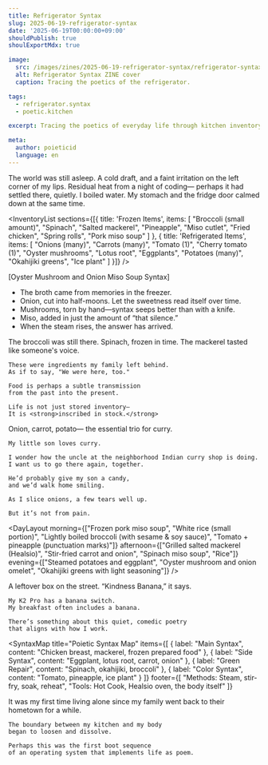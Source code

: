 ```yaml
---
title: Refrigerator Syntax
slug: 2025-06-19-refrigerator-syntax
date: '2025-06-19T00:00:00+09:00'
shouldPublish: true
shoulExportMdx: true

image:
  src: /images/zines/2025-06-19-refrigerator-syntax/refrigerator-syntax-cover.jpg
  alt: Refrigerator Syntax ZINE cover
  caption: Tracing the poetics of the refrigerator.

tags:
  - refrigerator.syntax
  - poetic.kitchen

excerpt: Tracing the poetics of everyday life through kitchen inventory and syntax.

meta:
  author: poieticid
  language: en
---
```


<PoeticBlock title="Prologue｜Waking at 4:30 AM">
  <PoeticImage
    src="/images/zines/2025-06-19-refrigerator-syntax/refrigerator-breakfast.jpg"
    alt="June 19, 2025 breakfast: toast, yogurt, banana, and oligosaccharide drink"
    caption="June 19, 2025 breakfast: toast, yogurt, banana, and oligosaccharide drink"
  />
  <QuoteBlock>
    The world was still asleep.
    A cold draft, and a faint irritation on the left corner of my lips.
    Residual heat from a night of coding—
    perhaps it had settled there, quietly.
    I boiled water.
    My stomach and the fridge door calmed down at the same time.
  </QuoteBlock>
</PoeticBlock>

<PoeticImage
  src="/images/zines/2025-06-19-refrigerator-syntax/refrigerator-inside.jpg"
  alt="Inside the refrigerator"
  caption="Inside the refrigerator"
/>

<InventoryList
  sections={[{
    title: 'Frozen Items',
    items: [
      "Broccoli (small amount)",
      "Spinach",
      "Salted mackerel",
      "Pineapple",
      "Miso cutlet",
      "Fried chicken",
      "Spring rolls",
      "Pork miso soup"
    ]
  }, {
    title: 'Refrigerated Items',
    items: [
      "Onions (many)",
      "Carrots (many)",
      "Tomato (1)",
      "Cherry tomato (1)",
      "Oyster mushrooms",
      "Lotus root",
      "Eggplants",
      "Potatoes (many)",
      "Okahijiki greens",
      "Ice plant"
    ]
  }]}
/>

<SyntaxBox title="Fragment 1｜The Syntax of Miso Soup">
  [Oyster Mushroom and Onion Miso Soup Syntax]

  - The broth came from memories in the freezer.
  - Onion, cut into half-moons. Let the sweetness read itself over time.
  - Mushrooms, torn by hand—syntax seeps better than with a knife.
  - Miso, added in just the amount of “that silence.”
  - When the steam rises, the answer has arrived.
</SyntaxBox>

<PoeticBlock title="Fragment 2｜Dialogue with the Past Through Leftovers">
  <PoeticImage
    src="/images/zines/2025-06-19-refrigerator-syntax/refrigerator-dinner.jpg"
    alt="Dinner plate with vegetables and chicken"
    caption="Dinner plate with vegetables and chicken"
  />
  <QuoteBlock>
    The broccoli was still there.
    Spinach, frozen in time.
    The mackerel tasted like someone's voice.

    These were ingredients my family left behind.
    As if to say, "We were here, too."

    Food is perhaps a subtle transmission
    from the past into the present.

    Life is not just stored inventory—
    It is <strong>inscribed in stock.</strong>
  </QuoteBlock>
</PoeticBlock>

<PoeticBlock title="Fragment 3｜Naan, Candy, and Onion">
  <PoeticImage
    src="/images/zines/2025-06-19-refrigerator-syntax/curry-base-memory.jpg"
    alt="Curry base ingredients: onion, carrot, potato"
    caption="Curry base ingredients: onion, carrot, potato"
  />
  <QuoteBlock>
    Onion, carrot, potato—
    the essential trio for curry.

    My little son loves curry.

    I wonder how the uncle at the neighborhood Indian curry shop is doing.
    I want us to go there again, together.

    He’d probably give my son a candy,
    and we’d walk home smiling.

    As I slice onions, a few tears well up.

    But it’s not from pain.
  </QuoteBlock>
</PoeticBlock>

<DayLayout
  morning={["Frozen pork miso soup", "White rice (small portion)", "Lightly boiled broccoli (with sesame & soy sauce)", "Tomato + pineapple (punctuation marks)"]}
  afternoon={["Grilled salted mackerel (Healsio)", "Stir-fried carrot and onion", "Spinach miso soup", "Rice"]}
  evening={["Steamed potatoes and eggplant", "Oyster mushroom and onion omelet", "Okahijiki greens with light seasoning"]}
/>

<PoeticBlock title="Banana Syntax Box">
  <PoeticImage
    src="/images/zines/2025-06-19-refrigerator-syntax/banana-syntax-box.jpg"
    alt="Banana syntax box"
    caption="Banana syntax box"
  />
  <QuoteBlock>
    A leftover box on the street.
    “Kindness Banana,” it says.

    My K2 Pro has a banana switch.
    My breakfast often includes a banana.

    There’s something about this quiet, comedic poetry
    that aligns with how I work.
  </QuoteBlock>
</PoeticBlock>

<SyntaxMap
  title="Poietic Syntax Map"
  items={[
    { label: "Main Syntax", content: "Chicken breast, mackerel, frozen prepared food" },
    { label: "Side Syntax", content: "Eggplant, lotus root, carrot, onion" },
    { label: "Green Repair", content: "Spinach, okahijiki, broccoli" },
    { label: "Color Syntax", content: "Tomato, pineapple, ice plant" }
  ]}
  footer={[
    "Methods: Steam, stir-fry, soak, reheat",
    "Tools: Hot Cook, Healsio oven, the body itself"
  ]}
>
  <PoeticImage
    src="/images/zines/2025-06-19-refrigerator-syntax/syntaxmap-obsidian.jpg"
    alt="Obsidian screen showing refrigerator syntax map"
    caption="Obsidian screen showing refrigerator syntax map"
  />
</SyntaxMap>

<PoeticBlock title="Epilogue｜Where Life and Kitchen Begin to Blur">
  <QuoteBlock>
    It was my first time living alone
    since my family went back to their hometown for a while.

    The boundary between my kitchen and my body
    began to loosen and dissolve.

    Perhaps this was the first boot sequence
    of an operating system that implements life as poem.
  </QuoteBlock>
</PoeticBlock>